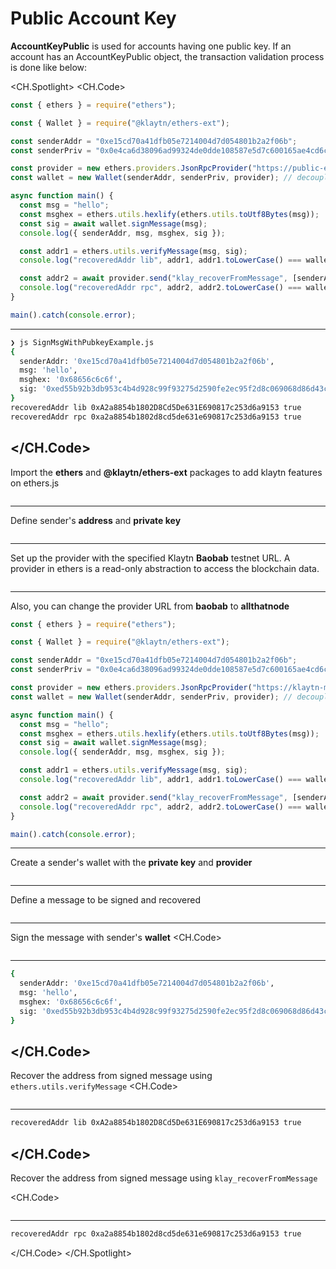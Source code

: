 # Public Account Key

**AccountKeyPublic** is used for accounts having one public key. If an account has an AccountKeyPublic object, the transaction validation process is done like below:

<CH.Spotlight>
<CH.Code>

```js SignMsgWithPubkeyExample.js
const { ethers } = require("ethers");

const { Wallet } = require("@klaytn/ethers-ext");

const senderAddr = "0xe15cd70a41dfb05e7214004d7d054801b2a2f06b";
const senderPriv = "0x0e4ca6d38096ad99324de0dde108587e5d7c600165ae4cd6c2462c597458c2b8";

const provider = new ethers.providers.JsonRpcProvider("https://public-en-baobab.klaytn.net");
const wallet = new Wallet(senderAddr, senderPriv, provider); // decoupled account

async function main() {
  const msg = "hello";
  const msghex = ethers.utils.hexlify(ethers.utils.toUtf8Bytes(msg));
  const sig = await wallet.signMessage(msg);
  console.log({ senderAddr, msg, msghex, sig });

  const addr1 = ethers.utils.verifyMessage(msg, sig);
  console.log("recoveredAddr lib", addr1, addr1.toLowerCase() === wallet.address.toLowerCase());

  const addr2 = await provider.send("klay_recoverFromMessage", [senderAddr, msghex, sig, "latest"]);
  console.log("recoveredAddr rpc", addr2, addr2.toLowerCase() === wallet.address.toLowerCase());
}

main().catch(console.error);
```
---

```zsh output
❯ js SignMsgWithPubkeyExample.js
{
  senderAddr: '0xe15cd70a41dfb05e7214004d7d054801b2a2f06b',
  msg: 'hello',
  msghex: '0x68656c6c6f',
  sig: '0xed55b92b3db953c4b4d928c99f93275d2590fe2ec95f2d8c069068d86d43ce0c0d1206f297351c6a0dfaba9c24d1a2ac293ac8f8a73d16c2b0c39ce90bc36ab71b'
}
recoveredAddr lib 0xA2a8854b1802D8Cd5De631E690817c253d6a9153 true
recoveredAddr rpc 0xa2a8854b1802d8cd5de631e690817c253d6a9153 true
```


</CH.Code>
---

Import the **ethers** and **@klaytn/ethers-ext** packages to add klaytn features on ethers.js

```js SignMsgWithPubkeyExample.js focus=1:3

```
---
Define sender's **address** and **private key**

```js SignMsgWithPubkeyExample.js focus=5:6

```
---
Set up the provider with the specified Klaytn **Baobab** testnet URL. A provider in ethers is a read-only abstraction to access the blockchain data.

```js SignMsgWithPubkeyExample.js focus=8

```
---

Also, you can change the provider URL from **baobab** to **allthatnode**

```js SignMsgWithPubkeyExample.js focus=8
const { ethers } = require("ethers");

const { Wallet } = require("@klaytn/ethers-ext");

const senderAddr = "0xe15cd70a41dfb05e7214004d7d054801b2a2f06b";
const senderPriv = "0x0e4ca6d38096ad99324de0dde108587e5d7c600165ae4cd6c2462c597458c2b8";

const provider = new ethers.providers.JsonRpcProvider("https://klaytn-mainnet-rpc.allthatnode.com:8551");
const wallet = new Wallet(senderAddr, senderPriv, provider); // decoupled account

async function main() {
  const msg = "hello";
  const msghex = ethers.utils.hexlify(ethers.utils.toUtf8Bytes(msg));
  const sig = await wallet.signMessage(msg);
  console.log({ senderAddr, msg, msghex, sig });

  const addr1 = ethers.utils.verifyMessage(msg, sig);
  console.log("recoveredAddr lib", addr1, addr1.toLowerCase() === wallet.address.toLowerCase());

  const addr2 = await provider.send("klay_recoverFromMessage", [senderAddr, msghex, sig, "latest"]);
  console.log("recoveredAddr rpc", addr2, addr2.toLowerCase() === wallet.address.toLowerCase());
}

main().catch(console.error);
```
---
Create a sender's wallet with the **private key** and **provider**

```js SignMsgWithPubkeyExample.js focus=9

```
---
Define a message to be signed and recovered
```js SignMsgWithPubkeyExample.js focus=12

```

---
Sign the message with sender's **wallet**
<CH.Code>
```js SignMsgWithPubkeyExample.js focus=13:15

```
---

```zsh output
{
  senderAddr: '0xe15cd70a41dfb05e7214004d7d054801b2a2f06b',
  msg: 'hello',
  msghex: '0x68656c6c6f',
  sig: '0xed55b92b3db953c4b4d928c99f93275d2590fe2ec95f2d8c069068d86d43ce0c0d1206f297351c6a0dfaba9c24d1a2ac293ac8f8a73d16c2b0c39ce90bc36ab71b'
}
```

</CH.Code>
---
Recover the address from signed message using `ethers.utils.verifyMessage`
<CH.Code>
```js SignMsgWithPubkeyExample.js focus=17:18

```
---

```zsh output
recoveredAddr lib 0xA2a8854b1802D8Cd5De631E690817c253d6a9153 true
```
</CH.Code>
---
Recover the address from signed message using `klay_recoverFromMessage`

<CH.Code>
```js SignMsgWithPubkeyExample.js focus=20:21

```
---
```zsh output
recoveredAddr rpc 0xa2a8854b1802d8cd5de631e690817c253d6a9153 true
```

</CH.Code>
</CH.Spotlight>